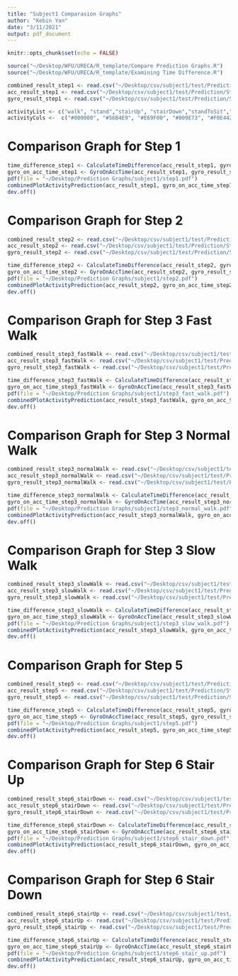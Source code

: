 ```yaml
---
title: "Subject1 Comparasion Graphs"
author: "Kebin Yan"
date: "3/11/2021"
output: pdf_document
---
```


```r
knitr::opts_chunk$set(echo = FALSE)
```

```r
source("~/Desktop/WFU/URECA/R_template/Compare Prediction Graphs.R")
source("~/Desktop/WFU/URECA/R_template/Examining Time Difference.R")
```

```r
combined_result_step1 <- read.csv("~/Desktop/csv/subject1/test/Prediction/Step1/front_pred.csv")
acc_result_step1 <- read.csv("~/Desktop/csv/subject1/test/Prediction/Step1/acc_front_pred.csv")
gyro_result_step1 <- read.csv("~/Desktop/csv/subject1/test/Prediction/Step1/gyro_front_pred.csv")
```

```r
activityList <- c("walk", "stand","stairUp", "stairDown","standToSit","sit","sitToStand")
activityCols <-  c("#000000", "#56B4E9", "#E69F00", "#009E73", "#F0E442", "#CC79A7", "#D55E00")
```

# Comparison Graph for Step 1
```r
time_difference_step1 <- CalculateTimeDifference(acc_result_step1, gyro_result_step1)
gyro_on_acc_time_step1 <- GyroOnAccTime(acc_result_step1, gyro_result_step1,time_difference_step1)
pdf(file = "~/Desktop/Prediction Graphs/subject1/step1.pdf")
combinedPlotActivityPrediction(acc_result_step1, gyro_on_acc_time_step1, combined_result_step1, NA, activityList, activityCols, TRUE)
dev.off()
```

\newpage
# Comparison Graph for Step 2
```r
combined_result_step2 <- read.csv("~/Desktop/csv/subject1/test/Prediction/Step2/front_pred.csv")
acc_result_step2 <- read.csv("~/Desktop/csv/subject1/test/Prediction/Step2/acc_front_pred.csv")
gyro_result_step2 <- read.csv("~/Desktop/csv/subject1/test/Prediction/Step2/gyro_front_pred.csv")
```

```r
time_difference_step2 <- CalculateTimeDifference(acc_result_step2, gyro_result_step2)
gyro_on_acc_time_step2 <- GyroOnAccTime(acc_result_step2, gyro_result_step2,time_difference_step2)
pdf(file = "~/Desktop/Prediction Graphs/subject1/step2.pdf")
combinedPlotActivityPrediction(acc_result_step2, gyro_on_acc_time_step2, combined_result_step2, NA, activityList, activityCols, TRUE)
dev.off()
```

\newpage
# Comparison Graph for Step 3 Fast Walk
```r
combined_result_step3_fastWalk <- read.csv("~/Desktop/csv/subject1/test/Prediction/Step3/front_pred_fast.csv")
acc_result_step3_fastWalk <- read.csv("~/Desktop/csv/subject1/test/Prediction/Step3/acc_front_pred_fast.csv")
gyro_result_step3_fastWalk <- read.csv("~/Desktop/csv/subject1/test/Prediction/Step3/gyro_front_pred_fast.csv")
```

```r
time_difference_step3_fastWalk <- CalculateTimeDifference(acc_result_step3_fastWalk, gyro_result_step3_fastWalk)
gyro_on_acc_time_step3_fastWalk <- GyroOnAccTime(acc_result_step3_fastWalk, gyro_result_step3_fastWalk,time_difference_step3_fastWalk)
pdf(file = "~/Desktop/Prediction Graphs/subject1/step3_fast_walk.pdf")
combinedPlotActivityPrediction(acc_result_step3_fastWalk, gyro_on_acc_time_step3_fastWalk, combined_result_step3_fastWalk, NA, activityList, activityCols, TRUE)
dev.off()
```

\newpage
# Comparison Graph for Step 3 Normal Walk
```r
combined_result_step3_normalWalk <- read.csv("~/Desktop/csv/subject1/test/Prediction/Step3/front_pred_normal.csv")
acc_result_step3_normalWalk <- read.csv("~/Desktop/csv/subject1/test/Prediction/Step3/acc_front_pred_normal.csv")
gyro_result_step3_normalWalk <- read.csv("~/Desktop/csv/subject1/test/Prediction/Step3/gyro_front_pred_normal.csv")
```

```r
time_difference_step3_normalWalk <- CalculateTimeDifference(acc_result_step3_normalWalk, gyro_result_step3_normalWalk)
gyro_on_acc_time_step3_normalWalk <- GyroOnAccTime(acc_result_step3_normalWalk, acc_result_step3_normalWalk,time_difference_step3_normalWalk)
pdf(file = "~/Desktop/Prediction Graphs/subject1/step3_normal_walk.pdf")
combinedPlotActivityPrediction(acc_result_step3_normalWalk, gyro_on_acc_time_step3_normalWalk, combined_result_step3_normalWalk, NA, activityList, activityCols, TRUE)
dev.off()
```

\newpage
# Comparison Graph for Step 3 Slow Walk
```r
combined_result_step3_slowWalk <- read.csv("~/Desktop/csv/subject1/test/Prediction/Step3/front_pred_slow.csv")
acc_result_step3_slowWalk <- read.csv("~/Desktop/csv/subject1/test/Prediction/Step3/acc_front_pred_slow.csv")
gyro_result_step3_slowWalk <- read.csv("~/Desktop/csv/subject1/test/Prediction/Step3/gyro_front_pred_slow.csv")
```

```r
time_difference_step3_slowWalk <- CalculateTimeDifference(acc_result_step3_slowWalk, gyro_result_step3_slowWalk)
gyro_on_acc_time_step3_slowWalk <- GyroOnAccTime(acc_result_step3_slowWalk, gyro_result_step3_slowWalk,time_difference_step3_slowWalk)
pdf(file = "~/Desktop/Prediction Graphs/subject1/step3_slow_walk.pdf")
combinedPlotActivityPrediction(acc_result_step3_slowWalk, gyro_on_acc_time_step3_slowWalk, combined_result_step3_slowWalk, NA, activityList, activityCols, TRUE)
dev.off()
```

\newpage
# Comparison Graph for Step 5
```r
combined_result_step5 <- read.csv("~/Desktop/csv/subject1/test/Prediction/Step5/front_pred.csv")
acc_result_step5 <- read.csv("~/Desktop/csv/subject1/test/Prediction/Step5/acc_front_pred.csv")
gyro_result_step5 <- read.csv("~/Desktop/csv/subject1/test/Prediction/Step5/gyro_front_pred.csv")
```

```r
time_difference_step5 <- CalculateTimeDifference(acc_result_step5, gyro_result_step5)
gyro_on_acc_time_step5 <- GyroOnAccTime(acc_result_step5, gyro_result_step5, time_difference_step5)
pdf(file = "~/Desktop/Prediction Graphs/subject1/step5.pdf")
combinedPlotActivityPrediction(acc_result_step5, gyro_on_acc_time_step5, combined_result_step5, NA, activityList, activityCols, TRUE)
dev.off()
```

\newpage
# Comparison Graph for Step 6 Stair Up
```r
combined_result_step6_stairDown <- read.csv("~/Desktop/csv/subject1/test/Prediction/Step6/stairDown/front_pred.csv")
acc_result_step6_stairDown <- read.csv("~/Desktop/csv/subject1/test/Prediction/Step6/stairDown/acc_front_pred.csv")
gyro_result_step6_stairDown <- read.csv("~/Desktop/csv/subject1/test/Prediction/Step6/stairDown/gyro_front_pred.csv")
```

```r
time_difference_step6_stairDown <- CalculateTimeDifference(acc_result_step6_stairDown, gyro_result_step6_stairDown)
gyro_on_acc_time_step6_stairDown <- GyroOnAccTime(acc_result_step6_stairDown, gyro_result_step6_stairDown, time_difference_step6_stairDown)
pdf(file = "~/Desktop/Prediction Graphs/subject1/step6_stair_down.pdf")
combinedPlotActivityPrediction(acc_result_step6_stairDown, gyro_on_acc_time_step6_stairDown, combined_result_step6_stairDown, NA, activityList, activityCols, TRUE)
dev.off()
```

\newpage
# Comparison Graph for Step 6 Stair Down
```r
combined_result_step6_stairUp <- read.csv("~/Desktop/csv/subject1/test/Prediction/Step6/stairUp/front_pred.csv")
acc_result_step6_stairUp <- read.csv("~/Desktop/csv/subject1/test/Prediction/Step6/stairUp/acc_front_pred.csv")
gyro_result_step6_stairUp <- read.csv("~/Desktop/csv/subject1/test/Prediction/Step6/stairUp/gyro_front_pred.csv")
```

```r
time_difference_step6_stairUp <- CalculateTimeDifference(acc_result_step6_stairUp, gyro_result_step6_stairUp)
gyro_on_acc_time_step6_stairUp <- GyroOnAccTime(acc_result_step6_stairUp, gyro_result_step6_stairUp, time_difference_step6_stairUp)
pdf(file = "~/Desktop/Prediction Graphs/subject1/step6_stair_up.pdf")
combinedPlotActivityPrediction(acc_result_step6_stairUp, gyro_on_acc_time_step6_stairUp, combined_result_step6_stairUp, NA, activityList, activityCols, TRUE)
dev.off()
```

